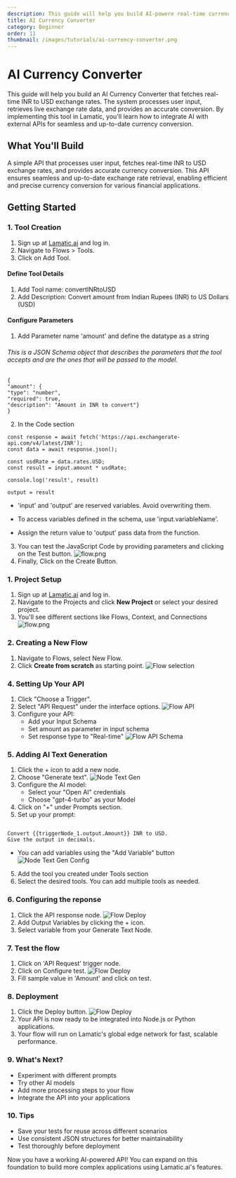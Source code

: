 ```yaml
---
description: This guide will help you build AI-powere real-time currency converter that fetches INR to USD exchange rates . You'll learn how to create and implement custom tools that enable AI models to interact with external functions and APIs.
title: AI Currency Converter
category: Beginner
order: 11
thumbnail: /images/tutorials/ai-currency-converter.png
---
```


# AI Currency Converter

This guide will help you build an AI Currency Converter that fetches real-time INR to USD exchange rates. The system processes user input, retrieves live exchange rate data, and provides an accurate conversion. By implementing this tool in Lamatic, you'll learn how to integrate AI with external APIs for seamless and up-to-date currency conversion.

## What You'll Build

A simple API that processes user input, fetches real-time INR to USD exchange rates, and provides accurate currency conversion. This API ensures seamless and up-to-date exchange rate retrieval, enabling efficient and precise currency conversion for various financial applications.

## Getting Started

### 1. Tool Creation

1. Sign up at [Lamatic.ai](https://lamatic.ai/) and log in.
2. Navigate to Flows > Tools.
3. Click on Add Tool.

#### Define Tool Details

1. Add Tool name: convertINRtoUSD
2. Add Description: Convert amount from Indian Rupees (INR) to US Dollars (USD)

#### Configure Parameters

1. Add Parameter name 'amount' and define the datatype as a string

###### This is a JSON Schema object that describes the parameters that the tool accepts and are the ones that will be passed to the model.

```
{
"amount": {
"type": "number",
"required": true,
"description": "Amount in INR to convert"}
}
```

2. In the Code section

```
const response = await fetch('https://api.exchangerate-api.com/v4/latest/INR');
const data = await response.json();

const usdRate = data.rates.USD;
const result = input.amount * usdRate;

console.log('result', result)

output = result
```

- 'input' and 'output' are reserved variables. Avoid overwriting them.

- To access variables defined in the schema, use 'input.variableName'.

- Assign the return value to 'output' pass data from the function.

3. You can test the JavaScript Code by providing parameters and clicking on the Test button.
   ![flow.png](./img/ai-currency-converter/tools-code.png)
4. Finally, Click on the Create Button.

### 1. Project Setup

1. Sign up at [Lamatic.ai](https://lamatic.ai/) and log in.
1. Navigate to the Projects and click **New Project** or select your desired project.
1. You'll see different sections like Flows, Context, and Connections
   ![flow.png](./img/ai-review-responder/flow.png)

### 2. Creating a New Flow

1. Navigate to Flows, select New Flow.
2. Click **Create from scratch** as starting point.
   ![Flow selection](./img/ai-review-responder/flow-start.png)

### 4. Setting Up Your API

1. Click "Choose a Trigger".
2. Select "API Request" under the interface options.
   ![Flow API](./img/ai-review-responder/flow-step2.png)
3. Configure your API:
   - Add your Input Schema
   - Set amount as parameter in input schema
   - Set response type to "Real-time"
     ![Flow API Schema](./img/ai-currency-converter/api-schema.png)

### 5. Adding AI Text Generation

1. Click the + icon to add a new node.
2. Choose "Generate text".
   ![Node Text Gen](./img/ai-currency-converter/text-gen-node1.png)
3. Configure the AI model:
   - Select your "Open AI" credentials
   - Choose "gpt-4-turbo" as your Model
4. Click on "+" under Prompts section.
5. Set up your prompt:


```

Convert {{triggerNode_1.output.Amount}} INR to USD.
Give the output in decimals.

```

- You can add variables using the "Add Variable" button
  ![Node Text Gen Config](./img/ai-currency-converter/text-gen-node2.png)

5. Add the tool you created under Tools section
6. Select the desired tools. You can add multiple tools as needed.

### 6. Configuring the reponse

1. Click the API response node.
   ![Flow Deploy](./img/ai-currency-converter/api-response-node.png)
2. Add Output Variables by clicking the + icon.
3. Select variable from your Generate Text Node.

### 7. Test the flow

1. Click on 'API Request' trigger node.
2. Click on Configure test.
   ![Flow Deploy](./img/ai-currency-converter/testing.png)
3. Fill sample value in 'Amount' and click on test.

### 8. Deployment

1. Click the Deploy button.
   ![Flow Deploy](./img/ai-review-responder/deploy.png)
2. Your API is now ready to be integrated into Node.js or Python applications.
3. Your flow will run on Lamatic's global edge network for fast, scalable performance.

### 9. What's Next?

- Experiment with different prompts
- Try other AI models
- Add more processing steps to your flow
- Integrate the API into your applications

### 10. Tips

- Save your tests for reuse across different scenarios
- Use consistent JSON structures for better maintainability
- Test thoroughly before deployment

Now you have a working AI-powered API! You can expand on this foundation to build more complex applications using Lamatic.ai's features.
